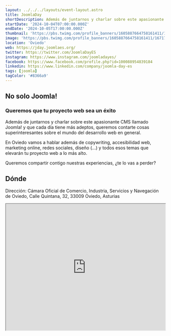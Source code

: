 ```yaml
---
layout: ../../../layouts/event-layout.astro
title: JoomlaDay
shortDescription: Además de juntarnos y charlar sobre este apasionante CMS llamado Joomla! y que cada día tiene más adeptos, queremos contarte cosas superinteresantes sobre el mundo del desarrollo web en general.
startDate: '2024-10-04T07:00:00.000Z'
endDate: '2024-10-05T17:00:00.000Z'
thumbnail: 'https://pbs.twimg.com/profile_banners/1605887664758161411/1671708703/1500x500'
image: 'https://pbs.twimg.com/profile_banners/1605887664758161411/1671708703/1500x500'
location: 'Oviedo'
web: https://jday.joomlaes.org/
twitter: https://twitter.com/JoomlaDayES
instagram: https://www.instagram.com/joomladayes/
facebook: https://www.facebook.com/profile.php?id=100088954839184
linkedin: https://www.linkedin.com/company/joomla-day-es
tags: [joomla]
tagColor: '#8366a9'
---
```


## No solo Joomla!

### Queremos que tu proyecto web sea un éxito

Además de juntarnos y charlar sobre este apasionante CMS llamado Joomla! y que cada día tiene más adeptos, queremos contarte cosas superinteresantes sobre el mundo del desarrollo web en general.

En Oviedo vamos a hablar además de copywriting, accesibilidad web, marketing online, redes sociales, diseño (...) y todos esos temas que elevarán tu proyecto web a lo más alto.

Queremos compartir contigo nuestras experiencias, ¿te lo vas a perder?

## Dónde

Dirección: Cámara Oficial de Comercio, Industria, Servicios y Navegación de Oviedo, Calle Quintana, 32, 33009 Oviedo, Asturias

<iframe
  style="width: 100%; height: 400px;"
  height="400"
  allowfullscreen=""
  loading="lazy"
  referrerpolicy="no-referrer-when-downgrade"
  src="https://www.google.com/maps/embed?pb=!1m18!1m12!1m3!1d2900.8895684104727!2d-5.8483244999999995!3d43.3584205!2m3!1f0!2f0!3f0!3m2!1i1024!2i768!4f13.1!3m3!1m2!1s0xd368ce67dd7516f%3A0xba08c6f285c5bedf!2sC%C3%A1mara%20Oficial%20de%20Comercio%2C%20Industria%2C%20Servicios%20y%20Navegaci%C3%B3n%20de%20Oviedo!5e0!3m2!1ses!2ses!4v1715923332669!5m2!1ses!2ses"
  aria-label="Cámara Oficial de Comercio, Industria, Servicios y Navegación de Oviedo, Calle Quintana, 32, 33009 Oviedo, Asturias"
></iframe>
